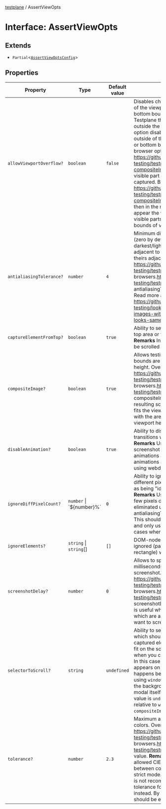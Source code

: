 [testplane](../README.mdx) / AssertViewOpts

# Interface: AssertViewOpts

## Extends

- `Partial`\<[`AssertViewOptsConfig`](AssertViewOptsConfig.mdx)\>

## Properties

| Property | Type | Default value | Description | Inherited from | Defined in |
| ------ | ------ | ------ | ------ | ------ | ------ |
| `allowViewportOverflow?` | `boolean` | `false` | Disables check that element is outside of the viewport left, top, right or bottom bounds. **Remarks** By default Testplane throws an error if element is outside the viewport bounds. This option disables check that element is outside of the viewport left, top, right or bottom bounds. And in this case if browser option [https://github.com/gemini-testing/testplane#compositeimage compositeImage](https://github.com/gemini-testing/testplane#compositeimage) set to `false`, then only visible part of the element will be captured. But if [https://github.com/gemini-testing/testplane#compositeimage compositeImage](https://github.com/gemini-testing/testplane#compositeimage) set to `true` (default), then in the resulting screenshot will appear the whole element with not visible parts outside of the bottom bounds of viewport. | `Partial.allowViewportOverflow` | [src/config/types.ts:45](https://github.com/gemini-testing/testplane/blob/57d0b182c37e21d8bdf52acbb137a028841767af/src/config/types.ts#L45) |
| `antialiasingTolerance?` | `number` | `4` | Minimum difference in brightness (zero by default) between the darkest/lightest pixel (which is adjacent to the antialiasing pixel) and theirs adjacent pixels. Overrides config https://github.com/gemini-testing/testplane#browsers browsers.https://github.com/gemini-testing/testplane#antialiasingTolerance antialiasingTolerance value. **Remarks** Read more about this option in [https://github.com/gemini-testing/looks-same#comparing-images-with-ignoring-antialiasing looks-same](https://github.com/gemini-testing/looks-same#comparing-images-with-ignoring-antialiasing) | - | [src/browser/commands/types.ts:26](https://github.com/gemini-testing/testplane/blob/57d0b182c37e21d8bdf52acbb137a028841767af/src/browser/commands/types.ts#L26) |
| `captureElementFromTop?` | `boolean` | `true` | Ability to set capture element from the top area or from current position. **Remarks** In the first case viewport will be scrolled to the top of the element. | `Partial.captureElementFromTop` | [src/config/types.ts:33](https://github.com/gemini-testing/testplane/blob/57d0b182c37e21d8bdf52acbb137a028841767af/src/config/types.ts#L33) |
| `compositeImage?` | `boolean` | `true` | Allows testing of regions which bottom bounds are outside of a viewport height. Overrides config https://github.com/gemini-testing/testplane#browsers browsers.https://github.com/gemini-testing/testplane#compositeImage compositeImage value. **Remarks** In the resulting screenshot the area which fits the viewport bounds will be joined with the area which is outside of the viewport height. | - | [src/browser/commands/types.ts:36](https://github.com/gemini-testing/testplane/blob/57d0b182c37e21d8bdf52acbb137a028841767af/src/browser/commands/types.ts#L36) |
| `disableAnimation?` | `boolean` | `true` | Ability to disable animations and transitions while making a screenshot **Remarks** Usefull when you capture screenshot of a page, having animations and transitions. Iframe animations are only disabled when using webdriver protocol. | - | [src/browser/commands/types.ts:67](https://github.com/gemini-testing/testplane/blob/57d0b182c37e21d8bdf52acbb137a028841767af/src/browser/commands/types.ts#L67) |
| `ignoreDiffPixelCount?` | `number` \| \`$\{number\}%\` | `0` | Ability to ignore a small amount of different pixels to classify screenshots as being "identical" **Examples** `5` `'1.5%'` **Remarks** Useful when you encounter a few pixels difference that cannot be eliminated using the tolerance and antialiasingTolerance settings. **Note** This should be considered a last resort and only used in small number of cases where necessary. | - | [src/browser/commands/types.ts:82](https://github.com/gemini-testing/testplane/blob/57d0b182c37e21d8bdf52acbb137a028841767af/src/browser/commands/types.ts#L82) |
| `ignoreElements?` | `string` \| `string`[] | `[]` | DOM-node selectors which will be ignored (painted with a black rectangle) when comparing images. | `Partial.ignoreElements` | [src/config/types.ts:24](https://github.com/gemini-testing/testplane/blob/57d0b182c37e21d8bdf52acbb137a028841767af/src/config/types.ts#L24) |
| `screenshotDelay?` | `number` | `0` | Allows to specify a delay (in milliseconds) before making any screenshot. Overrides config https://github.com/gemini-testing/testplane#browsers browsers.https://github.com/gemini-testing/testplane#screenshotDelay screenshotDelay value. **Remarks** This is useful when the page has elements which are animated or if you do not want to screen a scrollbar. | - | [src/browser/commands/types.ts:46](https://github.com/gemini-testing/testplane/blob/57d0b182c37e21d8bdf52acbb137a028841767af/src/browser/commands/types.ts#L46) |
| `selectorToScroll?` | `string` | `undefined` | Ability to set DOM-node selector which should be scroll when the captured element does not completely fit on the screen. **Remarks** Useful when you capture the modal (popup). In this case a duplicate of the modal appears on the screenshot. That happens because we scroll the page using `window` selector, which scroll only the background of the modal, and the modal itself remains in place. Default value is `undefined` (it means scroll relative to `window`). Works only when `compositeImage` is `true` (default). | - | [src/browser/commands/types.ts:57](https://github.com/gemini-testing/testplane/blob/57d0b182c37e21d8bdf52acbb137a028841767af/src/browser/commands/types.ts#L57) |
| `tolerance?` | `number` | `2.3` | Maximum allowed difference between colors. Overrides config https://github.com/gemini-testing/testplane#browsers browsers.https://github.com/gemini-testing/testplane#tolerance tolerance value. **Remarks** Indicates maximum allowed CIEDE2000 difference between colors. Used only in non-strict mode. Increasing global default is not recommended, prefer changing tolerance for particular suites or states instead. By default it's 2.3 which should be enough for the most cases. | - | [src/browser/commands/types.ts:16](https://github.com/gemini-testing/testplane/blob/57d0b182c37e21d8bdf52acbb137a028841767af/src/browser/commands/types.ts#L16) |

